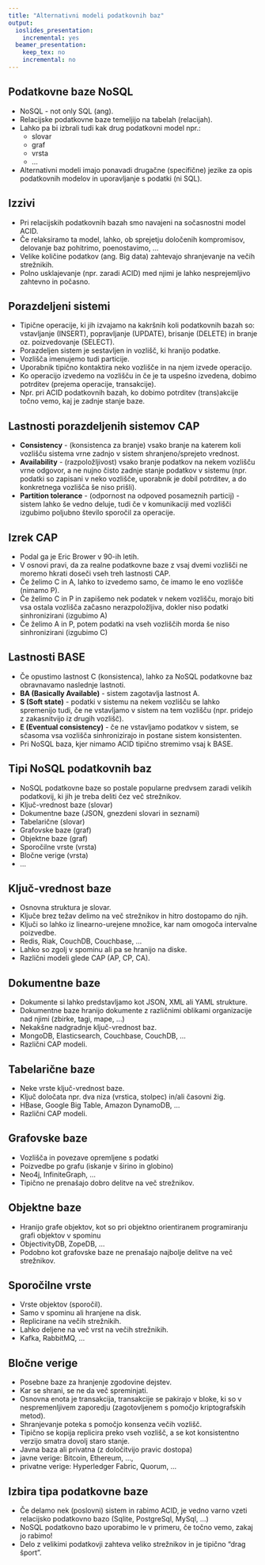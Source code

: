 ```yaml
---
title: "Alternativni modeli podatkovnih baz"
output: 
  ioslides_presentation:
    incremental: yes
  beamer_presentation:
    keep_tex: no
    incremental: no 
---
```


## Podatkovne baze NoSQL 

- NoSQL - not only SQL (ang).
- Relacijske podatkovne baze temeljijo na tabelah (relacijah).
- Lahko pa bi izbrali tudi kak drug podatkovni model npr.:
  - slovar
  - graf
  - vrsta
  - ...
- Alternativni modeli imajo ponavadi drugačne (specifične) jezike za opis podatkovnih modelov in uporavljanje s podatki (ni SQL).

## Izzivi

- Pri relacijskih podatkovnih bazah smo navajeni na sočasnostni model ACID.
- Če relaksiramo ta model, lahko, ob sprejetju določenih kompromisov, delovanje baz pohitrimo, poenostavimo, ...
- Velike količine podatkov (ang. Big data) zahtevajo shranjevanje na večih strežnikih.
- Polno usklajevanje (npr. zaradi ACID) med njimi je lahko nesprejemljivo zahtevno in počasno.

## Porazdeljeni sistemi

- Tipične operacije, ki jih izvajamo na kakršnih koli podatkovnih bazah so: vstavljanje (INSERT), popravljanje (UPDATE), brisanje (DELETE) in branje oz. poizvedovanje (SELECT).
- Porazdeljen sistem je sestavljen in vozlišč, ki hranijo podatke. 
- Vozlišča imenujemo tudi particije.
- Uporabnik tipično kontaktira neko vozlišče in na njem izvede operacijo.
- Ko operacijo izvedemo na vozlišču in če je ta uspešno izvedena, dobimo potrditev (prejema operacije, transakcije).
- Npr. pri ACID podatkovnih bazah, ko dobimo potrditev (trans)akcije točno vemo, kaj je zadnje stanje baze. 

## Lastnosti porazdeljenih sistemov CAP

- **Consistency** - (konsistenca za branje) vsako branje na katerem koli vozlišču sistema vrne zadnjo v sistem shranjeno/sprejeto vrednost.
- **Availability** - (razpoložljivost) vsako branje podatkov na nekem vozlišču vrne odgovor, a ne nujno čisto zadnje stanje podatkov v sistemu (npr. podatki so zapisani v neko vozlišče, uporabnik je dobil potrditev, a do konkretnega vozlišča še niso prišli).
- **Partition tolerance** - (odpornost na odpoved posameznih particij) - sistem lahko še vedno deluje, tudi če v komunikaciji med vozlišči izgubimo poljubno število sporočil za operacije.  

## Izrek CAP

- Podal ga je Eric Brower v 90-ih letih.
- V osnovi pravi, da za realne podatkovne baze z vsaj dvemi vozlišči ne moremo hkrati doseči vseh treh lastnosti CAP.
- Če želimo C in A, lahko to izvedemo samo, če imamo le eno vozlišče (nimamo P).
- Če želimo C in P in zapišemo nek podatek v nekem vozlišču, morajo biti vsa ostala vozlišča začasno nerazpoložljiva, dokler niso podatki sinhronizirani (izgubimo A)
- Če želimo A in P, potem podatki na vseh vozliščih morda še niso sinhronizirani (izgubimo C)

## Lastnosti BASE

- Če opustimo lastnost C (konsistenca), lahko za NoSQL podatkovne baz obravnavamo naslednje lastnoti.
- **BA (Basically Available)** - sistem zagotavlja lastnost A.
- **S (Soft state)** - podatki v sistemu na nekem vozlišču se lahko spremenijo tudi, če ne vstavljamo v sistem na tem vozlišču (npr. pridejo z zakasnitvijo iz drugih vozlišč).
- **E (Eventual consistency)** - če ne vstavljamo podatkov v sistem, se sčasoma vsa vozlišča sinhronizirajo in postane sistem konsistenten.
- Pri NoSQL baza, kjer nimamo ACID tipično stremimo vsaj k BASE.

## Tipi NoSQL podatkovnih baz

- NoSQL podatkovne baze so postale popularne predvsem zaradi velikih podatkovij, ki jih je treba deliti čez več strežnikov.
- Ključ-vrednost baze (slovar)
- Dokumentne baze (JSON, gnezdeni slovari in seznami)
- Tabelarične (slovar)
- Grafovske baze (graf)
- Objektne baze (graf)
- Sporočilne vrste (vrsta)
- Bločne verige (vrsta)
- ...

## Ključ-vrednost baze

- Osnovna struktura je slovar.
- Ključe brez težav delimo na več strežnikov in hitro dostopamo do njih.
- Ključi so lahko iz linearno-urejene množice, kar nam omogoča intervalne poizvedbe.
- Redis, Riak, CouchDB, Couchbase, ...
- Lahko so zgolj v spominu ali pa se hranijo na diske.
- Različni modeli glede CAP (AP, CP, CA).

## Dokumentne baze

- Dokumente si lahko predstavljamo kot JSON, XML ali YAML strukture.
- Dokumentne baze hranijo dokumente z različnimi oblikami organizacije nad njimi (zbirke, tagi, mape, ...)
- Nekakšne nadgradnje ključ-vrednost baz.
- MongoDB, Elasticsearch, Couchbase, CouchDB, ...
- Različni CAP modeli.

## Tabelarične baze

- Neke vrste ključ-vrednost baze.
- Ključ določata npr. dva niza (vrstica, stolpec) in/ali časovni žig.
- HBase, Google Big Table, Amazon DynamoDB, ...
- Različni CAP modeli.

## Grafovske baze 

- Vozlišča in povezave opremljene s podatki
- Poizvedbe po grafu (iskanje v širino in globino)
- Neo4j, InfiniteGraph, ...
- Tipično ne prenašajo dobro delitve na več strežnikov. 

## Objektne baze

- Hranijo grafe objektov, kot so pri objektno orientiranem programiranju grafi objektov v spominu
- ObjectivityDB, ZopeDB, ...
- Podobno kot grafovske baze ne prenašajo najbolje delitve na več strežnikov.

## Sporočilne vrste

- Vrste objektov (sporočil).
- Samo v spominu ali hranjene na disk.
- Replicirane na večih strežnikih.
- Lahko deljene na več vrst na večih strežnikih.
- Kafka, RabbitMQ, ...

## Bločne verige

- Posebne baze za hranjenje zgodovine dejstev.
- Kar se shrani, se ne da več spreminjati.
- Osnovna enota je transakcija, transakcije se pakirajo v bloke, ki so v nespremenljivem zaporedju (zagotovljenem s pomočjo kriptografskih metod).
- Shranjevanje poteka s pomočjo konsenza večih vozlišč.
- Tipično se kopija replicira preko vseh vozlišč, a se kot konsistentno verzijo smatra dovolj staro stanje.
- Javna baza ali privatna (z določitvijo pravic dostopa)
- javne verige: Bitcoin, Ethereum, ..., 
- privatne verige: Hyperledger Fabric, Quorum, ...

## Izbira tipa podatkovne baze

- Če delamo nek (poslovni) sistem in rabimo ACID, je vedno varno vzeti relacijsko podatkovno bazo (Sqlite, PostgreSql, MySql, ...)
- NoSQL podatkovno bazo uporabimo le v primeru, če točno vemo, zakaj jo rabimo!
- Delo z velikimi podatkovji zahteva veliko strežnikov in je tipično "drag šport".

